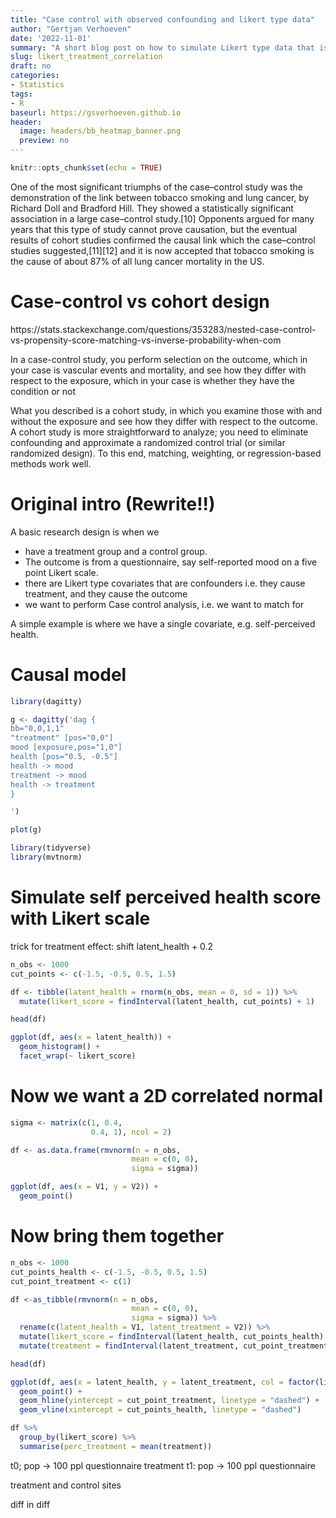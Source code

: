 ```yaml
---
title: "Case control with observed confounding and likert type data"
author: "Gertjan Verhoeven"
date: '2022-11-01'
summary: "A short blog post on how to simulate Likert type data that is correlated with a treatment variable"
slug: likert_treatment_correlation
draft: no
categories:
- Statistics
tags:
- R
baseurl: https://gsverhoeven.github.io
header:
  image: headers/bb_heatmap_banner.png
  preview: no
---
```

```r
knitr::opts_chunk$set(echo = TRUE)
```

One of the most significant triumphs of the case–control study was the demonstration of the link between tobacco smoking and lung cancer, by Richard Doll and Bradford Hill. They showed a statistically significant association in a large case–control study.[10] Opponents argued for many years that this type of study cannot prove causation, but the eventual results of cohort studies confirmed the causal link which the case–control studies suggested,[11][12] and it is now accepted that tobacco smoking is the cause of about 87% of all lung cancer mortality in the US. 

# Case-control vs cohort design

https://stats.stackexchange.com/questions/353283/nested-case-control-vs-propensity-score-matching-vs-inverse-probability-when-com

In a case-control study, you perform selection on the outcome, which in your case is vascular events and mortality, and see how they differ with respect to the exposure, which in your case is whether they have the condition or not

What you described is a cohort study, in which you examine those with and without the exposure and see how they differ with respect to the outcome. A cohort study is more straightforward to analyze; you need to eliminate confounding and approximate a randomized control trial (or similar randomized design). To this end, matching, weighting, or regression-based methods work well.

# Original intro (Rewrite!!)
A basic research design is when we 

* have a treatment group and a control group. 
* The outcome is from a questionnaire, say self-reported mood on a five point Likert scale.
* there are Likert type covariates that are confounders i.e. they cause treatment, and they cause the outcome
* we want to perform Case control analysis, i.e. we want to match for 

A simple example is where we have a single covariate, e.g. self-perceived health.


# Causal model

```r
library(dagitty)

g <- dagitty('dag {
bb="0,0,1,1"
"treatment" [pos="0,0"]
mood [exposure,pos="1,0"]
health [pos="0.5, -0.5"]
health -> mood
treatment -> mood
health -> treatment
}

')

plot(g)
```

```r
library(tidyverse)
library(mvtnorm)
```

# Simulate self perceived health score with Likert scale

trick for treatment effect: shift latent_health + 0.2

```r
n_obs <- 1000
cut_points <- c(-1.5, -0.5, 0.5, 1.5)

df <- tibble(latent_health = rnorm(n_obs, mean = 0, sd = 1)) %>%
  mutate(likert_score = findInterval(latent_health, cut_points) + 1)

head(df)
```


```r
ggplot(df, aes(x = latent_health)) +
  geom_histogram() +
  facet_wrap(~ likert_score)
```


# Now we want a 2D correlated normal 

```r
sigma <- matrix(c(1, 0.4, 
                  0.4, 1), ncol = 2)

df <- as.data.frame(rmvnorm(n = n_obs, 
                           mean = c(0, 0), 
                           sigma = sigma))

ggplot(df, aes(x = V1, y = V2)) +
  geom_point()
```
# Now bring them together

```r
n_obs <- 1000
cut_points_health <- c(-1.5, -0.5, 0.5, 1.5)
cut_point_treatment <- c(1)

df <-as_tibble(rmvnorm(n = n_obs, 
                           mean = c(0, 0), 
                           sigma = sigma)) %>%
  rename(c(latent_health = V1, latent_treatment = V2)) %>%
  mutate(likert_score = findInterval(latent_health, cut_points_health) + 1) %>%
  mutate(treatment = findInterval(latent_treatment, cut_point_treatment))

head(df)
```
```r
ggplot(df, aes(x = latent_health, y = latent_treatment, col = factor(likert_score), shape = factor(treatment))) +
  geom_point() +
  geom_hline(yintercept = cut_point_treatment, linetype = "dashed") +
  geom_vline(xintercept = cut_points_health, linetype = "dashed")
```
```r
df %>%
  group_by(likert_score) %>%
  summarise(perc_treatment = mean(treatment))
```


t0; pop -> 100 ppl questionnaire
treatment
t1: pop -> 100 ppl questionnaire

treatment and control sites

diff in diff
